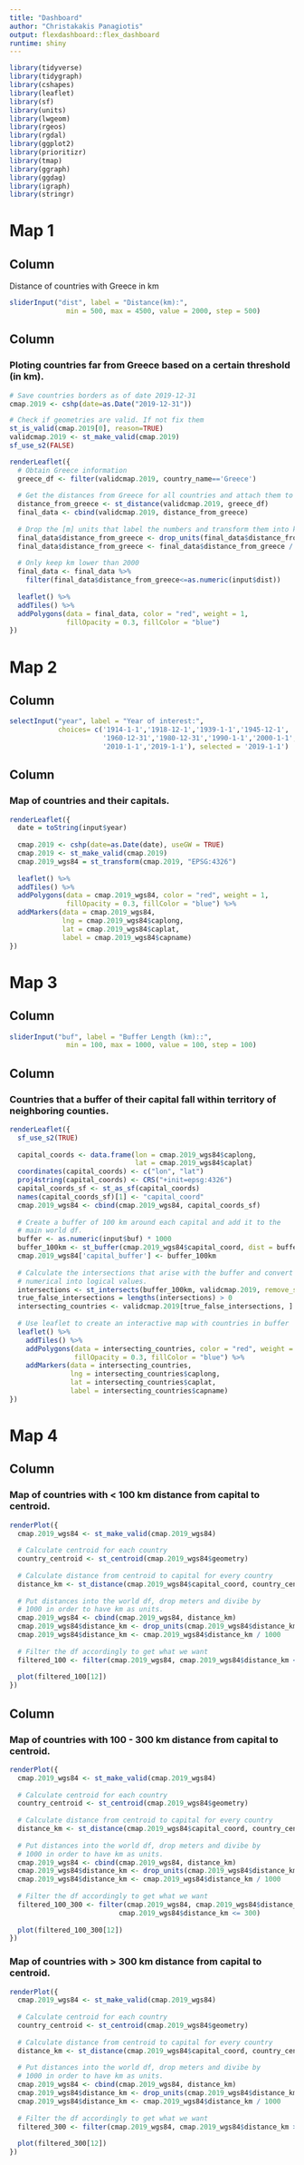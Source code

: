 ---
title: "Dashboard"
author: "Christakakis Panagiotis"
output: flexdashboard::flex_dashboard
runtime: shiny
---

```{r global, include=FALSE}
library(tidyverse)
library(tidygraph)
library(cshapes)
library(leaflet)
library(sf)
library(units)
library(lwgeom)
library(rgeos)
library(rgdal)
library(ggplot2)
library(prioritizr)
library(tmap)
library(ggraph)
library(ggdag)
library(igraph)
library(stringr)
```

Map 1
===================================== 

Column {.sidebar}
-----------------------------------------------------------------------

Distance of countries with Greece in km

```{r input-1}
sliderInput("dist", label = "Distance(km):",
              min = 500, max = 4500, value = 2000, step = 500)
```

Column
-----------------------------------------------------------------------

### Ploting countries far from Greece based on a certain threshold (in km).

```{r page 1a, include=FALSE}
# Save countries borders as of date 2019-12-31
cmap.2019 <- cshp(date=as.Date("2019-12-31"))

# Check if geometries are valid. If not fix them
st_is_valid(cmap.2019[0], reason=TRUE)
validcmap.2019 <- st_make_valid(cmap.2019)
sf_use_s2(FALSE)
```


```{r plot-1}
renderLeaflet({
  # Obtain Greece information
  greece_df <- filter(validcmap.2019, country_name=='Greece')
  
  # Get the distances from Greece for all countries and attach them to the df
  distance_from_greece <- st_distance(validcmap.2019, greece_df)
  final_data <- cbind(validcmap.2019, distance_from_greece)
  
  # Drop the [m] units that label the numbers and transform them into km.
  final_data$distance_from_greece <- drop_units(final_data$distance_from_greece)
  final_data$distance_from_greece <- final_data$distance_from_greece / 1000
  
  # Only keep km lower than 2000
  final_data <- final_data %>%
    filter(final_data$distance_from_greece<=as.numeric(input$dist))
  
  leaflet() %>% 
  addTiles() %>% 
  addPolygons(data = final_data, color = "red", weight = 1,
              fillOpacity = 0.3, fillColor = "blue")
})
```

Map 2
===================================== 
Column {.sidebar}
-----------------------------------------------------------------------

```{r input-2}
selectInput("year", label = "Year of interest:", 
            choices= c('1914-1-1','1918-12-1','1939-1-1','1945-12-1',
                       '1960-12-31','1980-12-31','1990-1-1','2000-1-1',
                       '2010-1-1','2019-1-1'), selected = '2019-1-1')
```
Column
------------------------------------------------------------------------
### Map of countries and their capitals.

```{r page-2}
renderLeaflet({
  date = toString(input$year)
  
  cmap.2019 <- cshp(date=as.Date(date), useGW = TRUE)
  cmap.2019 <- st_make_valid(cmap.2019)
  cmap.2019_wgs84 = st_transform(cmap.2019, "EPSG:4326")
  
  leaflet() %>% 
  addTiles() %>% 
  addPolygons(data = cmap.2019_wgs84, color = "red", weight = 1,
              fillOpacity = 0.3, fillColor = "blue") %>%
  addMarkers(data = cmap.2019_wgs84, 
             lng = cmap.2019_wgs84$caplong, 
             lat = cmap.2019_wgs84$caplat, 
             label = cmap.2019_wgs84$capname)
})
```
Map 3
===================================== 
Column {.sidebar}
-----------------------------------------------------------------------

```{r input-3}
sliderInput("buf", label = "Buffer Length (km)::",
              min = 100, max = 1000, value = 100, step = 100)
```
Column
------------------------------------------------------------------------
### Countries that a buffer of their capital fall within territory of neighboring counties. 

```{r page-3} 
renderLeaflet({
  sf_use_s2(TRUE)
  
  capital_coords <- data.frame(lon = cmap.2019_wgs84$caplong,
                               lat = cmap.2019_wgs84$caplat)
  coordinates(capital_coords) <- c("lon", "lat")
  proj4string(capital_coords) <- CRS("+init=epsg:4326")
  capital_coords_sf <- st_as_sf(capital_coords)
  names(capital_coords_sf)[1] <- "capital_coord"
  cmap.2019_wgs84 <- cbind(cmap.2019_wgs84, capital_coords_sf)
  
  # Create a buffer of 100 km around each capital and add it to the
  # main world df.
  buffer <- as.numeric(input$buf) * 1000
  buffer_100km <- st_buffer(cmap.2019_wgs84$capital_coord, dist = buffer)
  cmap.2019_wgs84['capital_buffer'] <- buffer_100km
  
  # Calculate the intersections that arise with the buffer and convert
  # numerical into logical values.
  intersections <- st_intersects(buffer_100km, validcmap.2019, remove_self = TRUE)
  true_false_intersections = lengths(intersections) > 0
  intersecting_countries <- validcmap.2019[true_false_intersections, ]
  
  # Use leaflet to create an interactive map with countries in buffer
  leaflet() %>% 
    addTiles() %>% 
    addPolygons(data = intersecting_countries, color = "red", weight = 1,
                fillOpacity = 0.3, fillColor = "blue") %>%
    addMarkers(data = intersecting_countries, 
               lng = intersecting_countries$caplong, 
               lat = intersecting_countries$caplat, 
               label = intersecting_countries$capname)
})
```
Map 4
=====================================

Column {data-width=650}
-----------------------------------------------------------------------

### Map of countries with < 100 km distance from capital to centroid.

```{r page-4a}
renderPlot({
  cmap.2019_wgs84 <- st_make_valid(cmap.2019_wgs84)
  
  # Calculate centroid for each country
  country_centroid <- st_centroid(cmap.2019_wgs84$geometry)
  
  # Calculate distance from centroid to capital for every country
  distance_km <- st_distance(cmap.2019_wgs84$capital_coord, country_centroid, by_element = TRUE)
  
  # Put distances into the world df, drop meters and divibe by
  # 1000 in order to have km as units.
  cmap.2019_wgs84 <- cbind(cmap.2019_wgs84, distance_km)
  cmap.2019_wgs84$distance_km <- drop_units(cmap.2019_wgs84$distance_km)
  cmap.2019_wgs84$distance_km <- cmap.2019_wgs84$distance_km / 1000
  
  # Filter the df accordingly to get what we want
  filtered_100 <- filter(cmap.2019_wgs84, cmap.2019_wgs84$distance_km < 100)
  
  plot(filtered_100[12])
})
```

Column {data-width=350}
-----------------------------------------------------------------------

### Map of countries with 100 - 300 km distance from capital to centroid.

```{r page-4b}
renderPlot({
  cmap.2019_wgs84 <- st_make_valid(cmap.2019_wgs84)
  
  # Calculate centroid for each country
  country_centroid <- st_centroid(cmap.2019_wgs84$geometry)
  
  # Calculate distance from centroid to capital for every country
  distance_km <- st_distance(cmap.2019_wgs84$capital_coord, country_centroid, by_element = TRUE)
  
  # Put distances into the world df, drop meters and divibe by
  # 1000 in order to have km as units.
  cmap.2019_wgs84 <- cbind(cmap.2019_wgs84, distance_km)
  cmap.2019_wgs84$distance_km <- drop_units(cmap.2019_wgs84$distance_km)
  cmap.2019_wgs84$distance_km <- cmap.2019_wgs84$distance_km / 1000
  
  # Filter the df accordingly to get what we want
  filtered_100_300 <- filter(cmap.2019_wgs84, cmap.2019_wgs84$distance_km >= 100,
                           cmap.2019_wgs84$distance_km <= 300)
  
  plot(filtered_100_300[12])
})
```

### Map of countries with > 300 km distance from capital to centroid.

```{r page-4c}
renderPlot({
  cmap.2019_wgs84 <- st_make_valid(cmap.2019_wgs84)
  
  # Calculate centroid for each country
  country_centroid <- st_centroid(cmap.2019_wgs84$geometry)
  
  # Calculate distance from centroid to capital for every country
  distance_km <- st_distance(cmap.2019_wgs84$capital_coord, country_centroid, by_element = TRUE)
  
  # Put distances into the world df, drop meters and divibe by
  # 1000 in order to have km as units.
  cmap.2019_wgs84 <- cbind(cmap.2019_wgs84, distance_km)
  cmap.2019_wgs84$distance_km <- drop_units(cmap.2019_wgs84$distance_km)
  cmap.2019_wgs84$distance_km <- cmap.2019_wgs84$distance_km / 1000
  
  # Filter the df accordingly to get what we want
  filtered_300 <- filter(cmap.2019_wgs84, cmap.2019_wgs84$distance_km > 300)
  
  plot(filtered_300[12])
})
```
